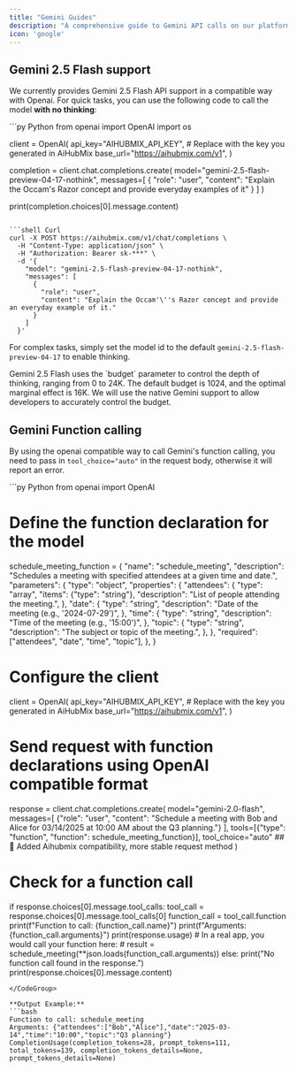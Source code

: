 ```yaml
---
title: "Gemini Guides"
description: "A comprehensive guide to Gemini API calls on our platform."
icon: 'google'
---
```


## Gemini 2.5 Flash support

We currently provides Gemini 2.5 Flash API support in a compatible way with Openai.
For quick tasks, you can use the following code to call the model **with no thinking**:

<CodeGroup>
```py Python
from openai import OpenAI
import os

client = OpenAI(
    api_key="AIHUBMIX_API_KEY", # Replace with the key you generated in AiHubMix
    base_url="https://aihubmix.com/v1",
)

completion = client.chat.completions.create(
    model="gemini-2.5-flash-preview-04-17-nothink",
    messages=[
        {
            "role": "user",
            "content": "Explain the Occam's Razor concept and provide everyday examples of it"
        }
    ]
)

print(completion.choices[0].message.content)
```

```shell Curl
curl -X POST https://aihubmix.com/v1/chat/completions \
  -H "Content-Type: application/json" \
  -H "Authorization: Bearer sk-***" \
  -d '{
    "model": "gemini-2.5-flash-preview-04-17-nothink",
    "messages": [
      {
        "role": "user",
        "content": "Explain the Occam'\''s Razor concept and provide an everyday example of it."
      }
    ]
  }'
```
</CodeGroup>

For complex tasks, simply set the model id to the default `gemini-2.5-flash-preview-04-17` to enable thinking.

<Info>
Gemini 2.5 Flash uses the `budget` parameter to control the depth of thinking, ranging from 0 to 24K. The default budget is 1024, and the optimal marginal effect is 16K.
We will use the native Gemini support to allow developers to accurately control the budget.
</Info>

## Gemini Function calling

By using the openai compatible way to call Gemini's function calling, you need to pass in `tool_choice="auto"` in the request body, otherwise it will report an error.

<CodeGroup>
```py Python
from openai import OpenAI

# Define the function declaration for the model
schedule_meeting_function = {
    "name": "schedule_meeting",
    "description": "Schedules a meeting with specified attendees at a given time and date.",
    "parameters": {
        "type": "object",
        "properties": {
            "attendees": {
                "type": "array",
                "items": {"type": "string"},
                "description": "List of people attending the meeting.",
            },
            "date": {
                "type": "string",
                "description": "Date of the meeting (e.g., '2024-07-29')",
            },
            "time": {
                "type": "string",
                "description": "Time of the meeting (e.g., '15:00')",
            },
            "topic": {
                "type": "string",
                "description": "The subject or topic of the meeting.",
            },
        },
        "required": ["attendees", "date", "time", "topic"],
    },
}

# Configure the client
client = OpenAI(
    api_key="AIHUBMIX_API_KEY", # Replace with the key you generated in AiHubMix
    base_url="https://aihubmix.com/v1",
)

# Send request with function declarations using OpenAI compatible format
response = client.chat.completions.create(
    model="gemini-2.0-flash",
    messages=[
        {"role": "user", "content": "Schedule a meeting with Bob and Alice for 03/14/2025 at 10:00 AM about the Q3 planning."}
    ],
    tools=[{"type": "function", "function": schedule_meeting_function}],
    tool_choice="auto" ## 📍 Added Aihubmix compatibility, more stable request method
)

# Check for a function call
if response.choices[0].message.tool_calls:
    tool_call = response.choices[0].message.tool_calls[0]
    function_call = tool_call.function
    print(f"Function to call: {function_call.name}")
    print(f"Arguments: {function_call.arguments}")
    print(response.usage)
    #  In a real app, you would call your function here:
    #  result = schedule_meeting(**json.loads(function_call.arguments))
else:
    print("No function call found in the response.")
    print(response.choices[0].message.content)
```
</CodeGroup>

**Output Example:**
```bash
Function to call: schedule_meeting
Arguments: {"attendees":["Bob","Alice"],"date":"2025-03-14","time":"10:00","topic":"Q3 planning"}
CompletionUsage(completion_tokens=28, prompt_tokens=111, total_tokens=139, completion_tokens_details=None, prompt_tokens_details=None)
```